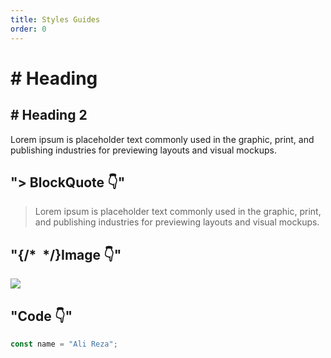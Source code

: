 ```yaml
---
title: Styles Guides
order: 0
---
```


# # Heading

## # Heading 2

Lorem ipsum is placeholder text commonly used in the graphic, print, and publishing industries for previewing layouts and visual mockups.

## "**>** BlockQuote 👇"

> Lorem ipsum is placeholder text commonly used in the graphic, print, and publishing industries for previewing layouts and visual mockups.

## "{/* <img src=""  /> */}Image 👇"

<img src="https://images.unsplash.com/photo-1580927752452-89d86da3fa0a?ixlib=rb-4.0.3&ixid=MnwxMjA3fDB8MHxwaG90by1wYWdlfHx8fGVufDB8fHx8&auto=format&fit=crop&w=1170&q=80" />

## "Code 👇"

```js
const name = "Ali Reza";
```

<Author
  name="Ali Reza"
  headline="Front-End Developer"
  image="https://pbs.twimg.com/profile_images/1598932468492476416/tTkHaLF7_400x400.jpg"
  link="https://twitter.com/Ali_Developer05"
/>
